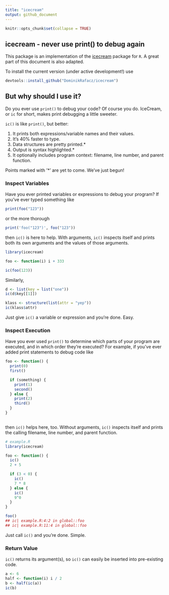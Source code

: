 ```yaml
---
title: "icecream"
output: github_document
---
```


```r
knitr::opts_chunk$set(collapse = TRUE)
```

## icecream - never use print() to debug again

This package is an implementation of the [icecream](https://github.com/gruns/icecream) package for `R`. A great part of this document is also adapted. 

To install the current version (under active development!) use

```r
devtools::install_github("DominikRafacz/icecream")
```

## But why should I use it?

Do you ever use `print()` to debug your code? Of course you
do. IceCream, or `ic` for short, makes print debugging a little sweeter.

`ic()` is like `print()`, but better:

  1. It prints both expressions/variable names and their values.
  2. It's 40% faster to type.
  3. Data structures are pretty printed.*
  4. Output is syntax highlighted.*
  5. It optionally includes program context: filename, line number, and
     parent function.

Points marked with '*' are yet to come. We've just begun!

### Inspect Variables

Have you ever printed variables or expressions to debug your program? If you've ever typed something like

```r
print(foo("123"))
```

or the more thorough

```r
print('foo("123")', foo("123"))
```

then `ic()` is here to help. With arguments, `ic()` inspects itself and prints both its own arguments and the values of those arguments.

```r
library(icecream)

foo <- function(i) i + 333

ic(foo(123))
```

Similarly,

```r
d <- list(key = list("one"))
ic(d$key[[1]])

klass <- structure(list(attr = "yep"))
ic(klass$attr)
```

Just give `ic()` a variable or expression and you're done. Easy.

### Inspect Execution

Have you ever used `print()` to determine which parts of your program are executed, and in which order they're executed? For example, if you've ever added print statements to debug code like

```r
foo <- function() {
  print(0)
  first()

  if (something) {
    print(1)
    second()
  } else {
    print(2)
    third()
  }
}
    
```

then `ic()` helps here, too. Without arguments, `ic()` inspects itself and prints the calling filename, line number, and parent function.

```r
# example.R
library(icecream)

foo <- function() {
  ic()
  2 + 5

  if (3 < 0) {
    ic()
    7 * 8
  } else {
    ic()
    9^0
  }
}

foo()
## ic| example.R:4:2 in global::foo 
## ic| example.R:11:4 in global::foo
```


Just call `ic()` and you're done. Simple.

### Return Value

`ic()` returns its argument(s), so `ic()` can easily be inserted into pre-existing code.

```r
a <- 6
half <- function(i) i / 2
b <- half(ic(a))
ic(b)
```
